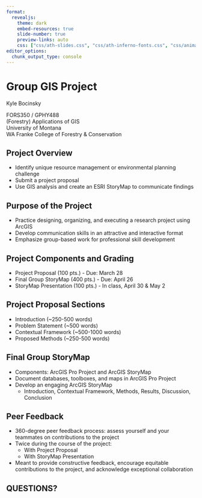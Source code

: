 ```yaml
---
format:
  revealjs: 
    theme: dark
    embed-resources: true
    slide-number: true
    preview-links: auto
    css: ["css/ath-slides.css", "css/ath-inferno-fonts.css", "css/animate.css"]
editor_options: 
  chunk_output_type: console
---
```


# Group GIS Project

::: {.class-info}

Kyle Bocinsky

::: light

FORS350 / GPHY488<br>(Forestry) Applications of GIS<br>University of Montana<br>
WA Franke College of Forestry & Conservation

:::

:::

## Project Overview
- Identify unique resource management or environmental planning challenge
- Submit a project proposal
- Use GIS analysis and create an ESRI StoryMap to communicate findings

## Purpose of the Project
- Practice designing, organizing, and executing a research project using ArcGIS
- Develop communication skills in an attractive and interactive format
- Emphasize group-based work for professional skill development

## Project Components and Grading
- Project Proposal (100 pts.) - Due: March 28
- Final Group StoryMap (400 pts.) - Due: April 26
- StoryMap Presentation (100 pts.) - In class, April 30 & May 2

## Project Proposal Sections
- Introduction (~250-500 words)
- Problem Statement (~500 words)
- Contextual Framework (~500-1000 words)
- Proposed Methods (~250-500 words)

## Final Group StoryMap
- Components: ArcGIS Pro Project and ArcGIS StoryMap
- Document databases, toolboxes, and maps in ArcGIS Pro Project
- Develop an engaging ArcGIS StoryMap
  - Introduction, Contextual Framework, Methods, Results, Discussion, Conclusion

## Peer Feedback
- 360-degree peer feedback process: assess yourself and  your teammates on contributions to the project
- Twice during the course of the project:
  - With Project Proposal
  - With StoryMap Presentation
- Meant to provide constructive feedback, encourage equitable contributions to the project, and acknowledge exceptional collaboration

## QUESTIONS?
